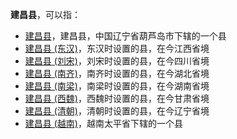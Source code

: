 '''建昌县'''，可以指：
*[[建昌县|建昌县]]，建昌县，中国辽宁省葫芦岛市下辖的一个县
*[[建昌县_(东汉)|建昌县 (东汉)]]，东汉时设置的县，在今江西省境
*[[建昌县_(刘宋)|建昌县 (刘宋)]]，刘宋时设置的县，在今四川省境
*[[建昌县_(南齐)|建昌县 (南齐)]]，南齐时设置的县，在今湖北省境
*[[建昌县_(南梁)|建昌县 (南梁)]]，南梁时设置的县，在今湖南省境
*[[建昌县_(西魏)|建昌县 (西魏)]]，西魏时设置的县，在今甘肃省境
*[[建昌县_(清朝)|建昌县 (清朝)]]，清朝时设置的县，在今辽宁省境
*[[建昌县_(越南)|建昌县 (越南)]]，越南太平省下辖的一个县
{{Disambig|J|Cat=三字亚洲县名消歧义}}
